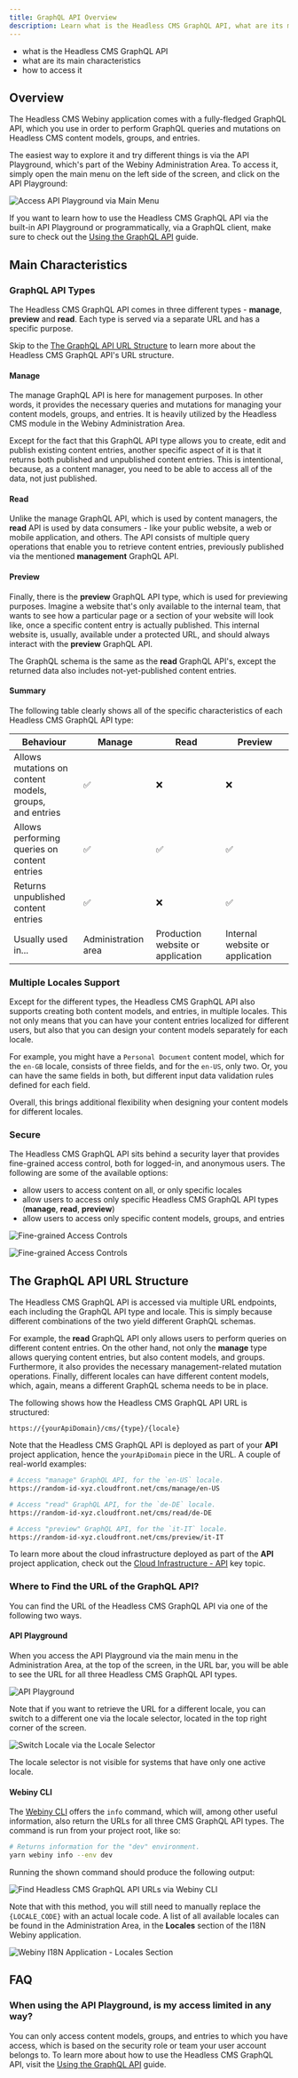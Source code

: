 ```yaml
---
title: GraphQL API Overview
description: Learn what is the Headless CMS GraphQL API, what are its main characteristics, and how to access it.
---
```



<Alert type="success" title="What you'll learn">

- what is the Headless CMS GraphQL API
- what are its main characteristics
- how to access it

</Alert>

## Overview

The Headless CMS Webiny application comes with a fully-fledged GraphQL API, which you use in order to perform GraphQL queries and mutations on Headless CMS content models, groups, and entries.

The easiest way to explore it and try different things is via the API Playground, which's part of the Webiny Administration Area. To access it, simply open the main menu on the left side of the screen, and click on the API Playground:

![Access API Playground via Main Menu](./assets/graphql-api/api_playground_from_main_menu.png)

<Alert type="info">

If you want to learn how to use the Headless CMS GraphQL API via the built-in API Playground or
programmatically, via a GraphQL client, make sure to check out the [Using the GraphQL
API](/docs/{version}/headless-cms/basics/using-graphql-api) guide.

</Alert>

## Main Characteristics

### GraphQL API Types

The Headless CMS GraphQL API comes in three different types - **manage**, **preview** and **read**. Each type is served via a separate URL and has a specific purpose.

<Alert type="info">

Skip to the [The GraphQL API URL
Structure](#the-graph-ql-api-url-structure)
to learn more about the Headless CMS GraphQL API's URL structure.

</Alert>

#### Manage

The manage GraphQL API is here for management purposes. In other words, it provides the necessary queries and mutations for managing your content models, groups, and entries. It is heavily utilized by the Headless CMS module in the Webiny Administration Area.

Except for the fact that this GraphQL API type allows you to create, edit and publish existing content entries, another specific aspect of it is that it returns both published and unpublished content entries. This is intentional, because, as a content manager, you need to be able to access all of the data, not just published.

#### Read

Unlike the manage GraphQL API, which is used by content managers, the **read** API is used by data consumers - like your public website, a web or mobile application, and others. The API consists of multiple query operations that enable you to retrieve content entries, previously published via the mentioned **management** GraphQL API.

#### Preview

Finally, there is the **preview** GraphQL API type, which is used for previewing purposes. Imagine a website that's only available to the internal team, that wants to see how a particular page or a section of your website will look like, once a specific content entry is actually published. This internal website is, usually, available under a protected URL, and should always interact with the **preview** GraphQL API.

The GraphQL schema is the same as the **read** GraphQL API's, except the returned data also includes not-yet-published content entries.

#### Summary

The following table clearly shows all of the specific characteristics of each Headless CMS GraphQL API type:

| Behaviour                                                         | Manage              | Read                              | Preview                         |
| ----------------------------------------------------------------- | ------------------- | --------------------------------- | ------------------------------- |
| Allows mutations on <br/>content models, groups,<br/> and entries | ✅                  | ❌                                | ❌                              |
| Allows performing <br/>queries on content entries                 | ✅                  | ✅                                | ✅                              |
| Returns unpublished<br/>content entries                           | ✅                  | ❌                                | ✅                              |
| Usually used in...                                                | Administration area | Production website or application | Internal website or application |

### Multiple Locales Support

Except for the different types, the Headless CMS GraphQL API also supports creating both content models, and entries, in multiple locales. This not only means that you can have your content entries localized for different users, but also that you can design your content models separately for each locale.

For example, you might have a `Personal Document` content model, which for the `en-GB` locale, consists of three fields, and for the `en-US`, only two. Or, you can have the same fields in both, but different input data validation rules defined for each field.

Overall, this brings additional flexibility when designing your content models for different locales.

### Secure

The Headless CMS GraphQL API sits behind a security layer that provides fine-grained access control, both for logged-in, and anonymous users. The following are some of the available options:

- allow users to access content on all, or only specific locales
- allow users to access only specific Headless CMS GraphQL API types (**manage**, **read**, **preview**)
- allow users to access only specific content models, groups, and entries

![Fine-grained Access Controls](./assets/graphql-api/security-cms-form-1.png)

![Fine-grained Access Controls](./assets/graphql-api/security-cms-form-2.png)

## The GraphQL API URL Structure

The Headless CMS GraphQL API is accessed via multiple URL endpoints, each including the GraphQL API type and locale. This is simply because different combinations of the two yield different GraphQL schemas.

For example, the **read** GraphQL API only allows users to perform queries on different content entries. On the other hand, not only the **manage** type allows querying content entries, but also content models, and groups. Furthermore, it also provides the necessary management-related mutation operations. Finally, different locales can have different content models, which, again, means a different GraphQL schema needs to be in place.

The following shows how the Headless CMS GraphQL API URL is structured:

```
https://{yourApiDomain}/cms/{type}/{locale}
```

Note that the Headless CMS GraphQL API is deployed as part of your **API** project application, hence the `yourApiDomain` piece in the URL. A couple of real-world examples:

```bash
# Access "manage" GraphQL API, for the `en-US` locale.
https://random-id-xyz.cloudfront.net/cms/manage/en-US

# Access "read" GraphQL API, for the `de-DE` locale.
https://random-id-xyz.cloudfront.net/cms/read/de-DE

# Access "preview" GraphQL API, for the `it-IT` locale.
https://random-id-xyz.cloudfront.net/cms/preview/it-IT
```

<Alert type="info">

To learn more about the cloud infrastructure deployed as part of the **API** project application,
check out the [Cloud Infrastructure - API](/docs/{version}/architecture/api/overview)
key topic.

</Alert>

### Where to Find the URL of the GraphQL API?

You can find the URL of the Headless CMS GraphQL API via one of the following two ways.

#### API Playground

When you access the API Playground via the main menu in the Administration Area, at the top of the screen, in the URL bar, you will be able to see the URL for all three Headless CMS GraphQL API types.

![API Playground](./assets/graphql-api/api-playground.png)

Note that if you want to retrieve the URL for a different locale, you can switch to a different one via the locale selector, located in the top right corner of the screen.

![Switch Locale via the Locale Selector](./assets/graphql-api/api-playground-switch-locale.png)

<Alert type="info">

The locale selector is not visible for systems that have only one active locale.

</Alert>

#### Webiny CLI

The [Webiny CLI](/docs/{version}/core-development-concepts/basics/webiny-cli) offers the `info` command, which will, among other useful information, also return the URLs for all three CMS GraphQL API types. The command is run from your project root, like so:

```bash
# Returns information for the "dev" environment.
yarn webiny info --env dev
```

Running the shown command should produce the following output:

![Find Headless CMS GraphQL API URLs via Webiny CLI](./assets/graphql-api/api-url-webiny-cli.png)

Note that with this method, you will still need to manually replace the `{LOCALE_CODE}` with an actual locale code. A list of all available locales can be found in the Administration Area, in the **Locales** section of the I18N Webiny application.

![Webiny I18N Application - Locales Section](./assets/graphql-api/i18n-locales-section.png)

## FAQ

### When using the API Playground, is my access limited in any way?

You can only access content models, groups, and entries to which you have access, which is based on the security role or team your user account belongs to. To learn more about how to use the Headless CMS GraphQL API, visit the [Using the GraphQL API](/docs/{version}/headless-cms/basics/using-graphql-api) guide.
